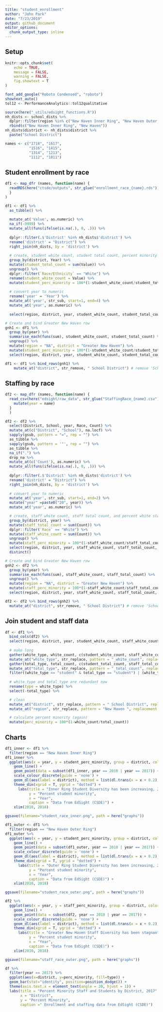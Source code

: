 ```yaml
---
title: "student_enrollment"
author: "John Park"
date: "7/23/2019"
output: github_document
editor_options: 
  chunk_output_type: inline
---
```

## Setup
```r
knitr::opts_chunk$set(
	echo = TRUE,
	message = FALSE,
	warning = FALSE,
	fig.showtext = T
)
```
```r
font_add_google("Roboto Condensed", "roboto")
showtext_auto()
tol12 <- PerformanceAnalytics::tol12qualitative
```
```r
source(here("_utils/edsight_functions.R"))
nh_dists <- school_dists %>% 
  dplyr::filter(region %in% c("New Haven Inner Ring", "New Haven Outer Ring")) %>% 
  rbind(c("New Haven Inner Ring", "New Haven"))
nh_dists$district <- nh_dists$district %>%
  paste("School District")

names <- c("1718", "1617", 
           "1516", "1415", 
           "1314", "1213", 
           "1112", "1011")
```

## Student enrollment by race
```r
df1 <- map_dfr (names, function(name) { 
  readRDS(here("ctsde/outputs", str_glue("enrollment_race_{name}.rds")))
  }
)

df1 <- df1 %>% 
  as_tibble() %>% 
  
  mutate_at('Value', as.numeric) %>% 
  na_if(-9999) %>% 
  mutate_all(funs(ifelse(is.na(.), 0, .))) %>% 
  
  dplyr::filter(.$'District' %in% nh_dists$'district') %>% 
  rename('district' = "District") %>% 
  right_join(nh_dists, by = 'district') %>% 
  
  # create, student white count, student total count, percent minority
  group_by(district, Year) %>% 
  mutate(student_total_count = sum(Value)) %>% 
  ungroup() %>% 
  dplyr::filter(`Race/Ethnicity` == "White") %>% 
  rename(student_white_count = Value) %>% 
  mutate(student_perc_minority = 100*(1-student_white_count/student_total_count)) %>% 
  
  # convert year to numeric
  rename('year' = 'Year') %>% 
  mutate_at('year', str_sub, start=1, end=4) %>% 
  mutate_at('year', as.numeric) %>% 
  
  select(region, district, year, student_white_count, student_total_count, student_perc_minority)

# Create and bind Greater New Haven row
gnh1 <- df1 %>% 
  group_by(year) %>% 
  summarise_each(funs(sum), student_white_count, student_total_count) %>% 
  ungroup() %>% 
  mutate(region = "NA", district = "Greater New Haven") %>% 
  mutate(student_perc_minority = 100*(1-student_white_count/student_total_count)) %>% 
  select(region, district, year, student_white_count, student_total_count, student_perc_minority)

df1 <- df1 %>% bind_rows(gnh1) %>% 
    mutate_at("district", str_remove, " School District") # remove 'School District'
```

## Staffing by race
```r
df2 <- map_dfr (names, function(name) { 
  read_csv(here("edsight/raw_data", str_glue("StaffingRace_{name}.csv")), skip = 2, col_types = "ccccc") %>% 
    mutate(year = name)
  }
  )

df2 <- df2 %>%
  select(District, School, year, Race, Count) %>% 
  mutate_at(c("District", "School"), na.locf) %>% 
  sapply(gsub, pattern = "=", rep = "") %>% 
  as_tibble %>% 
  sapply(gsub, pattern = '"', rep = "") %>% 
  as_tibble %>% 
  na_if(".") %>% 
  drop_na %>% 
  mutate_at(c('Count'), as.numeric) %>% 
  mutate_all(funs(ifelse(is.na(.), 0, .))) %>% 
  
  dplyr::filter(.$'District' %in% nh_dists$'district') %>% 
  rename('district' = "District") %>% 
  right_join(nh_dists, by = 'district') %>% 
  
  # convert year to numeric
  mutate_at('year', str_sub, start=1, end=2) %>% 
  mutate("year" =paste0("20", year)) %>% 
  mutate_at('year', as.numeric) %>% 

  # create, staff white count, staff total count, and percent white staff
  group_by(district, year) %>% 
  mutate(staff_total_count = sum(Count)) %>% 
  dplyr::filter(`Race` == "White") %>%
  mutate(staff_white_count = sum(Count)) %>% 
  ungroup() %>% 
  mutate(staff_perc_minority = 100*(1-staff_white_count/staff_total_count)) %>% 
  select(region, district, year, staff_white_count, staff_total_count, staff_perc_minority) %>% 
  distinct()

# Create and bind Greater New Haven row
gnh2 <- df2 %>% 
  group_by(year) %>% 
  summarise_each(funs(sum), staff_white_count, staff_total_count) %>% 
  ungroup() %>% 
  mutate(region = "NA", district = "Greater New Haven") %>% 
  mutate(staff_perc_minority = 100*(1-staff_white_count/staff_total_count)) %>% 
  select(region, district, year, staff_white_count, staff_total_count, staff_perc_minority)

df2 <- df2 %>% bind_rows(gnh2) %>% 
  mutate_at("district", str_remove, " School District") # remove 'School District'
```

## Join student and staff data
```r
df <- df1 %>%
  bind_cols(df2) %>% 
  select(region, district, year, student_white_count, staff_white_count, student_total_count, staff_total_count) %>% 
  
  # make long
  gather(white_type, white_count, c(student_white_count, staff_white_count)) %>% 
  mutate_at("white_type", str_replace, pattern = "_white_count", replacement = "") %>%
  gather(total_type, total_count, c(student_total_count, staff_total_count)) %>% 
  mutate_at("total_type", str_replace, pattern = "_total_count", replacement = "") %>% 
  filter((white_type == "student" & total_type == "student") | (white_type == "staff" & total_type == "staff")) %>% 
  
  # white_type and total_type are redundant now
  rename(type = white_type) %>% 
  select(-total_type) %>% 

  # clean
  mutate_at("district", str_replace, pattern = " School District", replacement = "") %>% 
  mutate_at("region", str_replace, pattern = "New Haven ", replacement = "") %>% 

  # calculate percent minority (again)
  mutate(perc_minority = 100*(1-white_count/total_count))


```


## Charts
```r
df1_inner <- df1 %>% 
  filter(region == "New Haven Inner Ring")
df1_inner %>% 
  ggplot(aes(x = year, y = student_perc_minority, group = district, color = tol12[9])) + 
    geom_line() +
    geom_point(data = subset(df1_inner, year == 2010 | year == 2017)) +
    scale_colour_discrete(guide = 'none') +
    geom_dl(aes(label = district), method = list(dl.trans(x = x + 0.2), dl.combine("last.bumpup"), cex = 0.8)) +
    theme_din(xgrid = T, ygrid = "dotted") +
      labs(title = "Inner Ring Student Diversity has been increasing, 2010-2017", 
           y = "Percent student minority",
           x = "Year",
           caption = "Data from EdSight (CSDE)") +
    xlim(2010, 2018)

ggsave(filename="student_race_inner.png", path = here("graphs"))

df1_outer <- df1 %>% 
  filter(region == "New Haven Outer Ring")
df1_outer %>% 
  ggplot(aes(x = year, y = student_perc_minority, group = district, color = tol12[1])) + 
    geom_line() +
    geom_point(data = subset(df1_outer, year == 2010 | year == 2017)) +
    scale_colour_discrete(guide = 'none') +
    geom_dl(aes(label = district), method = list(dl.trans(x = x + 0.2), dl.combine("last.bumpup"), cex = 0.8)) +
    theme_din(xgrid = T, ygrid = "dotted") +
      labs(title = "Outer Ring Student Diversity has been increasing, 2010-2017", 
           y = "Percent student minority",
           x = "Year",
           caption = "Data from EdSight (CSDE)") +
    xlim(2010, 2018)

ggsave(filename="student_race_outer.png", path = here("graphs"))
```

```r
df2 %>% 
  ggplot(aes(x = year, y = staff_perc_minority, group = district, color = tol12[3])) + 
    geom_line() +
    geom_point(data = subset(df2, year == 2010 | year == 2017)) +
    scale_colour_discrete(guide = 'none') +
    geom_dl(aes(label = district), method = list(dl.trans(x = x + 0.2), dl.combine("last.bumpup"), cex = 0.8)) +
    theme_din(xgrid = T, ygrid = "dotted") +
      labs(title = "Greater New Haven Staff Diversity has been stagnant, 2010-2017", 
           y = "Percent student minority",
           x = "Year",
           caption = "Data from EdSight (CSDE)") +
    xlim(2010, 2018)

ggsave(filename="staff_race_outer.png", path = here("graphs"))
```

```r
df %>% 
  filter(year == 2017) %>% 
  ggplot(aes(x=district, y=perc_minority, fill=type)) + 
  geom_bar(stat="identity", position=position_dodge()) +
  theme(axis.text.x = element_text(angle = 20, hjust = 1)) +
  labs(title = "Percent Minority Staff and Students by District, 2017",
       x = "District",
       y = "Percent Minority",
       caption =" Enrollment and staffing data from EdSight (CSDE)")
```
